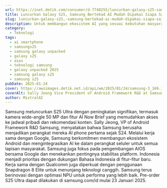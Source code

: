 ```yaml
---
url: https://inet.detik.com/consumer/d-7748255/luncurkan-galaxy-s25-samsung-bertekad-ai-mudah-dipakai-siapa-saja
title: Luncurkan Galaxy S25, Samsung Bertekad AI Mudah Dipakai Siapa Saja
slug: luncurkan-galaxy-s25,-samsung-bertekad-ai-mudah-dipakai-siapa-saja
description: Untuk membangun ekosistem AI yang sesuai kebutuhan masyarakat agar lebih produktif, Samsung bekerja sama dengan Google untuk mewujudkan misi tersebut.
category:
  - Teknologi
tags:
  - ai smartphone
  - samsungs25
  - samsung galaxy unpacked
  - galaxy s25
  - aios
  - teknologi samsung
  - galaxy unpacked 2025
  - samsung galaxy s25
  - samsung s25
pubDate: 2025-01-24
cover: https://awsimages.detik.net.id/api/wm/2025/01/24/samsung-3_169.jpeg?wid=54&w=650&v=1&t=jpeg
coverAlt: Sally Jeong Vice President of Android Framework R&D at Samsung Electronics. Foto Aisyah Kamaliah/detikINET
author: MixtralAI
---
```

Samsung meluncurkan S25 Ultra dengan peningkatan signifikan, termasuk kamera wide-angle 50 MP dan fitur AI Now Brief yang memudahkan akses ke jadwal pribadi dan rekomendasi konten. Sally Jeong, VP of Android Framework R&D Samsung, menyatakan bahwa Samsung berusaha menjadikan perangkat mereka AI phone pertama sejak S24. Melalui kerja sama dengan Google, Samsung berkomitmen membangun ekosistem Android dan mengintegrasikan AI ke dalam perangkat seluler untuk semua lapisan masyarakat. Samsung juga fokus pada pengembangan AIOS bersama Google dan menekankan pentingnya stabilitas platform. Indonesia menjadi prioritas dengan dukungan Bahasa Indonesia di fitur-fitur baru. Kerja sama dengan Qualcomm juga diperkuat dengan penggunaan Snapdragon 8 Elite untuk menunjang teknologi canggih. Samsung terus berinovasi dengan optimasi NPU untuk performa yang lebih baik. Pre-order S25 Ultra dapat dilakukan di samsung.com/id mulai 23 Januari 2025.
